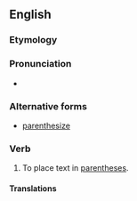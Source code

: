==English==

===Etymology===
{{suffix|parenthesis|ise|lang=en}}

===Pronunciation===
* {{a|UK}} {{IPA|/pəˈɹɛnθ.ə.saɪz/|lang=en}}

===Alternative forms===
* [[parenthesize]] {{qualifier|US}}

===Verb===
{{en-verb|parenthesis}}

# {{label|en|British spelling}} To place text in [[parentheses]].

====Translations====
{{trans-see|parenthesise|[[parenthesize#Translations|parenthesize]]}}